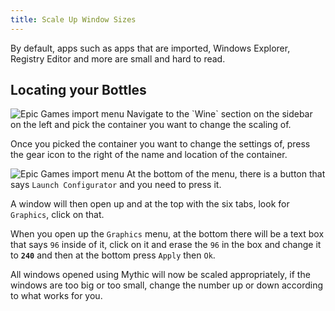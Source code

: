 ```yaml
---
title: Scale Up Window Sizes
---
```



By default, apps such as apps that are imported, Windows Explorer, Registry Editor and more are small and hard to read.

## Locating your Bottles

<Image alt="Epic Games import menu" src="/mcontainers.png" width={750} height={750} />
Navigate to the `Wine` section on the sidebar on the left and pick the container you
want to change the scaling of.

Once you picked the container you want to change the settings of, press the gear icon to the right of the name and location of the container.

<Image
  alt="Epic Games import menu"
  src="/mcontainersettings.png"
  width={750}
  height={750}
/>
At the bottom of the menu, there is a button that says `Launch Configurator` and
you need to press it.

A window will then open up and at the top with the six tabs, look for `Graphics`, click on that.

When you open up the `Graphics` menu, at the bottom there will be a text box that says `96` inside of it, click on it and erase the `96` in the box and change it to **`240`** and then at the bottom press `Apply` then `Ok`.

All windows opened using Mythic will now be scaled appropriately, if the windows are too big or too small, change the number up or down according to what works for you.
